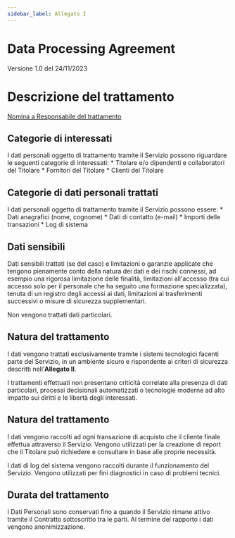 ```yaml
---
sidebar_label: Allegato I
---
```



# Data Processing Agreement

Versione 1.0 del 24/11/2023

Descrizione del trattamento
================================================================================================

[Nomina a Responsabile del trattamento](/privacy/dpa)


## Categorie di interessati
I dati personali oggetto di trattamento tramite il Servizio possono riguardare le seguenti categorie di interessati:
    *   Titolare e/o dipendenti e collaboratori del Titolare
    *   Fornitori del Titolare
    *   Clienti del Titolare

## Categorie di dati personali trattati
I dati personali oggetto di trattamento tramite il Servizio possono essere:
    *   Dati anagrafici (nome, cognome)
    *   Dati di contatto (e-mail)
    *   Importi delle transazioni
    *   Log di sistema

## Dati sensibili
Dati sensibili trattati (se del caso) e limitazioni o garanzie applicate che tengono pienamente conto della natura dei dati e dei rischi connessi, ad esempio una rigorosa limitazione delle finalità, limitazioni all'accesso (tra cui accesso solo per il personale che ha seguito una formazione specializzata), tenuta di un registro degli accessi ai dati, limitazioni ai trasferimenti successivi o misure di sicurezza supplementari.

Non vengono trattati dati particolari.

## Natura del trattamento
I dati vengono trattati esclusivamente tramite i sistemi tecnologici facenti parte del Servizio, in un ambiente sicuro e rispondente ai criteri di sicurezza descritti nell’**Allegato II**.

I trattamenti effettuati non presentano criticità correlate alla presenza di dati particolari, processi decisionali automatizzati o tecnologie moderne ad alto impatto sui diritti e le libertà degli interessati.

## Natura del trattamento
I dati vengono raccolti ad ogni transazione di acquisto che il cliente finale effettua attraverso il Servizio.
Vengono utilizzati per la creazione di report che il Titolare può richiedere e consultare in base alle proprie necessità.

I dati di log del sistema vengono raccolti durante il funzionamento del Servizio. 
Vengono utilizzati per fini diagnostici in caso di problemi tecnici.

## Durata del trattamento
I Dati Personali sono conservati fino a quando il Servizio rimane attivo tramite il Contratto sottoscritto tra le parti. 
Al termine del rapporto i dati vengono anonimizzazione.